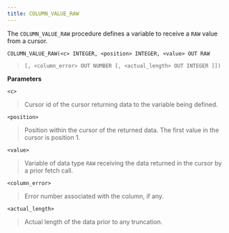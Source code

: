 ```yaml
---
title: COLUMN_VALUE_RAW
---
```


The `COLUMN_VALUE_RAW` procedure defines a variable to receive a `RAW`
value from a cursor.

`COLUMN_VALUE_RAW(<c> INTEGER, <position> INTEGER, <value> OUT RAW`

> `[, <column_error> OUT NUMBER [, <actual_length> OUT INTEGER ]])`

**Parameters**

`<c>`

> Cursor id of the cursor returning data to the variable being defined.

`<position>`

> Position within the cursor of the returned data. The first value in
> the cursor is position 1.

`<value>`

> Variable of data type `RAW` receiving the data returned in the cursor
> by a prior fetch call.

`<column_error>`

> Error number associated with the column, if any.

`<actual_length>`

> Actual length of the data prior to any truncation.

